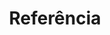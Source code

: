 ---
title: "Referência"
description: "Gere um QRCode Pix e um código copia-e-cola para o seu cliente pagar via boleto"
icon: "book-open"
---